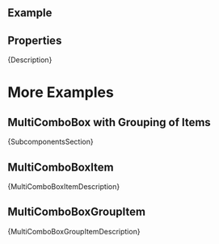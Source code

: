 
<Meta of={ComponentStories} />

<DocsHeader since="0.4.0" />

<br />

## Example

<Canvas of={ComponentStories.Default} />

## Properties

<ControlsWithNote of={ComponentStories.Default} />

<Markdown>{Description}</Markdown>

<DomRefTable rows={MultiComboBoxDomRef} />

# More Examples

## MultiComboBox with Grouping of Items

<Canvas of={ComponentStories.Grouping} />

<Markdown>{SubcomponentsSection}</Markdown>

## MultiComboBoxItem

<ArgsTableWithNote hideHTMLPropsNote of={MultiComboBoxItem} />
<Markdown>{MultiComboBoxItemDescription}</Markdown>

## MultiComboBoxGroupItem

<ArgsTableWithNote hideHTMLPropsNote of={MultiComboBoxGroupItem} />
<Markdown>{MultiComboBoxGroupItemDescription}</Markdown>

<Footer />
